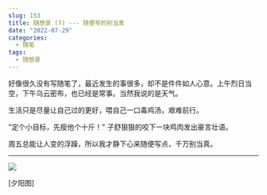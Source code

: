 ```yaml
---
slug: 153
title: 随想录 (7) --- 随便写的别当真
date: "2022-07-29"
categories: 
  - 随笔
tags: 
  - 随想录
---
```



好像很久没有写随笔了，最近发生的事很多，却不是件件如人心意。上午烈日当空，下午乌云密布，也已经是常事。当然我说的是天气。

生活只是尽量让自己过的更好，喂自己一口毒鸡汤，艰难前行。

"定个小目标，先瘦他个十斤！" 子舒狠狠的咬下一块鸡肉发出豪言壮语。

周五总能让人变的浮躁，所以我才静下心来随便写点，千万别当真。

---

![](https://imgurl.zburu.com/images/2022/07/29/62e3d3c20560c.jpg)

[夕阳图]